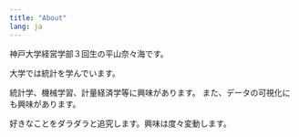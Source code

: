 ```yaml
---
title: "About"
lang: ja
---
```


神戸大学経営学部３回生の平山奈々海です。


大学では統計を学んでいます。


統計学、機械学習、計量経済学等に興味があります。
また、データの可視化にも興味があります。


好きなことをダラダラと追究します。興味は度々変動します。